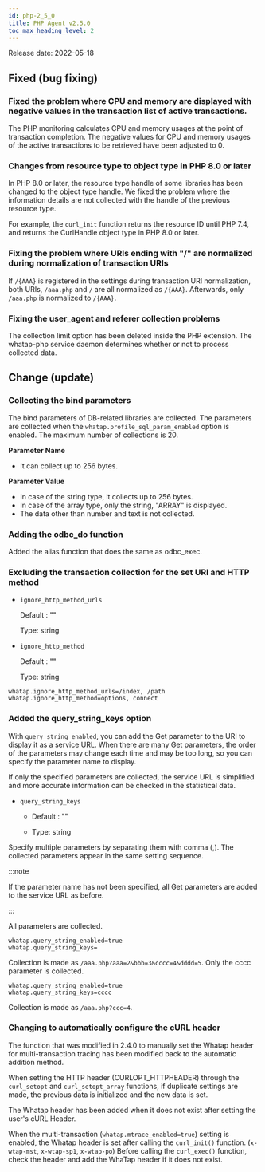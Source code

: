 ```yaml
---
id: php-2_5_0
title: PHP Agent v2.5.0
toc_max_heading_level: 2
---
```



Release date: 2022-05-18

## Fixed (bug fixing)

### Fixed the problem where CPU and memory are displayed with negative values in the transaction list of active transactions.

The PHP monitoring calculates CPU and memory usages at the point of transaction completion. The negative values for CPU and memory usages of the active transactions to be retrieved have been adjusted to 0.

### Changes from resource type to object type in PHP 8.0 or later

In PHP 8.0 or later, the resource type handle of some libraries has been changed to the object type handle. We fixed the problem where the information details are not collected with the handle of the previous resource type. 

For example, the `curl_init` function returns the resource ID until PHP 7.4, and returns the CurlHandle object type in PHP 8.0 or later. 

### Fixing the problem where URIs ending with "/" are normalized during normalization of transaction URIs

If `/{AAA}` is registered in the settings during transaction URI normalization, both URIs, `/aaa.php` and `/` are all normalized as `/{AAA}`. Afterwards, only `/aaa.php` is normalized to `/{AAA}`.

### Fixing the user_agent and referer collection problems

The collection limit option has been deleted inside the PHP extension. The whatap-php service daemon determines whether or not to process collected data.

## Change (update)

### Collecting the bind parameters

The bind parameters of DB-related libraries are collected. The parameters are collected when the `whatap.profile_sql_param_enabled` option is enabled. The maximum number of collections is 20. 

**Parameter Name**

-   It can collect up to 256 bytes. 

**Parameter Value**

-   In case of the string type, it collects up to 256 bytes.
-   In case of the array type, only the string, "ARRAY" is displayed. 
-   The data other than number and text is not collected. 

### Adding the odbc_do function

Added the alias function that does the same as odbc_exec. 

### Excluding the transaction collection for the set URI and HTTP method

-   `ignore_http_method_urls`

    Default : ""  

    Type: string

-   `ignore_http_method`

    Default : ""

    Type: string

```
whatap.ignore_http_method_urls=/index, /path
whatap.ignore_http_method=options, connect
```

### Added the query_string_keys option

With `query_string_enabled`, you can add the Get parameter to the URI to display it as a service URL. When there are many Get parameters, the order of the parameters may change each time and may be too long, so you can specify the parameter name to display.

If only the specified parameters are collected, the service URL is simplified and more accurate information can be checked in the statistical data.

-   `query_string_keys`

    -   Default : ""

    -   Type: string

Specify multiple parameters by separating them with comma (,). The collected parameters appear in the same setting sequence. 

:::note

If the parameter name has not been specified, all Get parameters are added to the service URL as before.

:::

All parameters are collected. 

```
whatap.query_string_enabled=true
whatap.query_string_keys=
```

Collection is made as `/aaa.php?aaa=2&bbb=3&cccc=4&dddd=5`. Only the cccc parameter is collected. 

```
whatap.query_string_enabled=true
whatap.query_string_keys=cccc
```

Collection is made as `/aaa.php?ccc=4`. 

### Changing to automatically configure the cURL header

The function that was modified in 2.4.0 to manually set the Whatap header for multi-transaction tracing has been modified back to the automatic addition method. 

When setting the HTTP header (CURLOPT_HTTPHEADER) through the `curl_setopt` and `curl_setopt_array` functions, if duplicate settings are made, the previous data is initialized and the new data is set.

The Whatap header has been added when it does not exist after setting the user's cURL Header. 

When the multi-transaction (`whatap.mtrace_enabled=true`) setting is enabled, the Whatap header is set after calling the `curl_init()` function. (`x-wtap-mst`, `x-wtap-sp1`, `x-wtap-po`) Before calling the `curl_exec()` function, check the header and add the WhaTap header if it does not exist.
